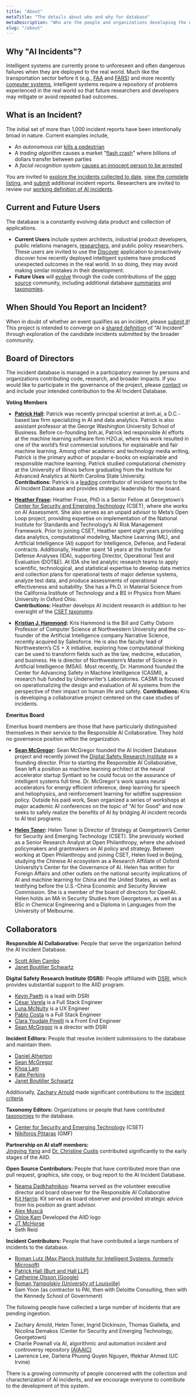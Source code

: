 ```yaml
---
title: "About"
metaTitle: "The details about who and why for database"
metaDescription: "Who are the people and organizations developing the AIID and why are we developing it?"
slug: "/about"
---
```



## Why "AI Incidents"?

Intelligent systems are currently prone to unforeseen and often dangerous failures when they are deployed to the real world. Much like the transportation sector before it (e.g., [FAA](https://www.faa.gov/data_research/accident_incident/) and [FARS](https://www.nhtsa.gov/research-data/fatality-analysis-reporting-system-fars)) and more recently [computer systems](https://cve.mitre.org/cve/), intelligent systems require a repository of problems experienced in the real world so that future researchers and developers may mitigate or avoid repeated bad outcomes.

## What is an Incident?

The initial set of more than 1,000 incident reports have been intentionally broad in nature. Current examples include,

* An *autonomous car* [kills a pedestrian](/cite/4)
* A *trading algorithm* causes a market "[flash crash](/cite/28)" where billions of dollars transfer between parties
* A *facial recognition system* [causes an innocent person to be arrested](/cite/74)

You are invited to [explore the incidents collected to date](/apps/discover), [view the complete listing](/summaries/incidents), and [submit](/apps/submit) additional incident reports. Researchers are invited to review our [working definition of AI incidents](/research/1-criteria).

## Current and Future Users

The database is a constantly evolving data product and collection of applications.

* **Current Users** include system architects, industrial product developers, public relations managers, [researchers](/research), and public policy researchers. These users are invited to use the [Discover](/apps/discover) application to proactively discover how recently deployed intelligent systems have produced unexpected outcomes in the real world. In so doing, they may avoid making similar mistakes in their development.
* **Future Uses** will [evolve](/research/2-roadmap) through the code contributions of the [open source](https://github.com/responsible-ai-collaborative/aiid) community, including additional database [summaries](/about_apps/) and [taxonomies](/research/2-roadmap).

## When Should You Report an Incident?

When in doubt of whether an event qualifies as an incident, please [submit it](/apps/submit)! This project is intended to converge on a [shared definition](/research/1-criteria) of "AI Incident" through exploration of the candidate incidents submitted by the broader community.

## Board of Directors

The incident database is managed in a participatory manner by persons and organizations contributing code, research, and broader impacts. If you would like to participate in the governance of the project, please [contact](/contact) us and include your intended contribution to the AI Incident Database.

**Voting Members**

* **[Patrick Hall](https://business.gwu.edu/johnston-patrick-hall):** Patrick was recently principal scientist at bnh.ai, a D.C.-based law firm specializing in AI and data analytics. Patrick is also assistant professor at the George Washington University School of Business. Before co-founding bnh.ai, Patrick led responsible AI efforts at the machine learning software firm H2O.ai, where his work resulted in one of the world’s first commercial solutions for explainable and fair machine learning. Among other academic and technology media writing, Patrick is the primary author of popular e-books on explainable and responsible machine learning. Patrick studied computational chemistry at the University of Illinois before graduating from the Institute for Advanced Analytics at North Carolina State University.  
**Contributions:** Patrick is a [leading](https://incidentdatabase.ai/summaries/leaderboard) contributor of incident reports to the AI Incident Database and provides strategic leadership for the board.

* **[Heather Frase](https://cset.georgetown.edu/staff/heather-frase/):** Heather Frase, PhD is a Senior Fellow at Georgetown’s [Center for Security and Emerging Technology](https://cset.georgetown.edu/) (CSET), where she works on AI Assessment. She also serves as an unpaid advisor to Meta’s Open Loop project, providing expertise on implementation of the National Institute for Standards and Technology’s AI Risk Management Framework. Prior to joining CSET, Heather spent eight years providing data analytics, computational modeling, Machine Learning (ML), and Artificial Intelligence (AI) support for Intelligence, Defense, and Federal contracts. Additionally, Heather spent 14 years at the Institute for Defense Analyses (IDA), supporting Director, Operational Test and Evaluation (DOT&E). At IDA she led analytic research teams to apply scientific, technological, and statistical expertise to develop data metrics and collection plans for operational tests of major defense systems, analyze test data, and produce assessments of operational effectiveness and suitability. She has a Ph.D. in Material Science from the California Institute of Technology and a BS in Physics from Miami University in Oxford Ohio.  
**Contributions:** Heather develops AI incident research in addition to her oversight of the [CSET taxonomy](https://incidentdatabase.ai/taxonomies/cset).

* **[Kristian J. Hammond](https://www.mccormick.northwestern.edu/research-faculty/directory/profiles/hammond-kristian.html):** Kris Hammond is the Bill and Cathy Osborn Professor of Computer Science at Northwestern University and the co-founder of the Artificial Intelligence company Narrative Science, recently acquired by Salesforce. He is also the faculty lead of Northwestern’s CS + X initiative, exploring how computational thinking can be used to transform fields such as the law, medicine, education, and business. He is director of Northwestern’s Master of Science in Artificial Intelligence (MSAI). Most recently, Dr. Hammond founded the Center for Advancing Safety in Machine Intelligence (CASMI), a research hub funded by Underwriter’s Laboratories. CASMI is focused on operationalizing the design and evaluation of AI systems from the perspective of their impact on human life and safety.
**Contributions:** Kris is developing a collaborative project centered on the case studies of incidents.

**Emeritus Board**

Emeritus board members are those that have particularly distinguished themselves in their service to the Responsible AI Collaborative. They hold no governance position within the organization.

* **[Sean McGregor](https://seanbmcgregor.com/):** Sean McGregor founded the AI Incident Database project and recently joined the [Digital Safety Research Institute](https://ul.org/research/digital-safety) as a founding director. Prior to starting the Responsible AI Collaborative, Sean left a position as machine learning architect at the neural accelerator startup Syntiant so he could focus on the assurance of intelligent systems full time. Dr. McGregor's work spans neural accelerators for energy efficient inference, deep learning for speech and heliophysics, and reinforcement learning for wildfire suppression policy. Outside his paid work, Sean organized a series of workshops at major academic AI conferences on the topic of "AI for Good" and now seeks to safely realize the benefits of AI by bridging AI incident records to AI test programs.

* **[Helen Toner](https://cset.georgetown.edu/staff/helen-toner/):** Helen Toner is Director of Strategy at Georgetown’s Center for Security and Emerging Technology (CSET). She previously worked as a Senior Research Analyst at Open Philanthropy, where she advised policymakers and grantmakers on AI policy and strategy. Between working at Open Philanthropy and joining CSET, Helen lived in Beijing, studying the Chinese AI ecosystem as a Research Affiliate of Oxford University’s Center for the Governance of AI. Helen has written for Foreign Affairs and other outlets on the national security implications of AI and machine learning for China and the United States, as well as testifying before the U.S.-China Economic and Security Review Commission. She is a member of the board of directors for OpenAI. Helen holds an MA in Security Studies from Georgetown, as well as a BSc in Chemical Engineering and a Diploma in Languages from the University of Melbourne.  

## Collaborators

**Responsible AI Collaborative:** People that serve the organization behind the AI Incident Database.

* [Scott Allen Cambo](https://www.scottallencambo.com/)
* [Janet Boutilier Schwartz](https://www.linkedin.com/in/janet-boutilier-schwartz/)

**Digital Safety Research Institute (DSRI):** People affiliated with [DSRI](https://ul.org/research/digital-safety), which provides substantial support to the AIID program.

* [Kevin Paeth](https://www.linkedin.com/in/kevinpaeth/) is a lead with DSRI
* [César Varela](https://github.com/cesarvarela) is a Full Stack Engineer
* [Luna McNulty](https://lmcnulty.me/) is a UX Engineer
* [Pablo Costa](https://www.linkedin.com/in/pablo-costa/) is a Full Stack Engineer
* [Clara Youdale Pinelli](https://www.linkedin.com/in/clarayoudale/) is a Front End Engineer
* [Sean McGregor](https://seanbmcgregor.com/) is a director with DSRI

**Incident Editors:** People that resolve incident submissions to the database and maintain them.

* [Daniel Atherton](https://www.linkedin.com/in/daniel-atherton-167819251/)
* [Sean McGregor](https://seanbmcgregor.com/)
* [Khoa Lam](https://www.linkedin.com/in/khoalklam/)
* [Kate Perkins](https://www.linkedin.com/in/kateeperkins/)
* [Janet Boutilier Schwartz](https://www.linkedin.com/in/janet-boutilier-schwartz/)

Additionally, [Zachary Arnold](https://cset.georgetown.edu/staff/zachary-arnold/) made significant contributions to the [incident criteria](/research/1-criteria).

**Taxonomy Editors:** Organizations or people that have contributed [taxonomies](https://incidentdatabase.ai/taxonomies) to the database.

* [Center for Security and Emerging Technology](https://cset.georgetown.edu/) (CSET)
* [Nikiforos Pittaras](https://npit.github.io/) (GMF)

**Partnership on AI staff members:**  
[Jingying Yang](https://www.linkedin.com/in/jingyingyang/) and [Dr. Christine Custis](https://www.su.edu/symposium/business-symposium-speakers/christine-custis/) contributed significantly to the early stages of the AIID.

**Open Source Contributors:** People that have contributed more than one pull request, graphics, site copy, or bug report to the AI Incident Database.

* [Neama Dadkhahnikoo](https://www.linkedin.com/in/neama/): Neama served as the volunteer executive director and board observer for the Responsible AI Collaborative
* [Kit Harris](https://www.linkedin.com/in/kitharris/): Kit served as board observer and provided strategic advice from his position as grant advisor.
* [Alex Muscă](https://github.com/alexmcode)
* [Chloe Kam](http://kamchy.com) Developed the AIID logo
* [JT McHorse](https://github.com/jt-mchorse)
* Seth Reid

**Incident Contributors:** People that have contributed a large numbers of incidents to the database.

* [Roman Lutz (Max Planck Institute for Intelligent Systems, formerly Microsoft)](/apps/discover?display=details&lang=en&page=1&submitters=Roman%20Lutz)
* [Patrick Hall (Burt and Hall LLP)](/apps/discover?display=details&lang=en&page=1&submitters=Patrick%20Hall%20%28BNH.ai%29)
* [Catherine Olsson (Google)](/apps/discover?display=details&lang=en&page=1&submitters=Catherine%20Olsson)
* [Roman Yampolskiy (University of Louisville)](/apps/discover?display=details&lang=en&page=1&submitters=Roman%20Yampolskiy)
* Sam Yoon (as contractor to PAI, then with Deloitte Consulting, then with the Kennedy School of Government)

The following people have collected a large number of incidents that are pending ingestion.

* Zachary Arnold, Helen Toner, Ingrid Dickinson, Thomas Giallella, and Nicolina Demakos (Center for Security and Emerging Technology, Georgetown)
* Charlie Pownall via AI, algorithmic and automation incident and controversy repository [(AIAAIC)](https://www.aiaaic.org/)
* Lawrence Lee, Darlena Phuong Quyen Nguyen, Iftekhar Ahmed (UC Irvine)

There is a growing community of people concerned with the collection and characterization of AI incidents, and we encourage everyone to contribute to the development of this system.

<Leaderboards />
<br />

<Sponsors />
